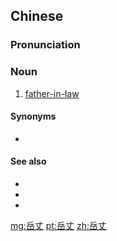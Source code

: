 ==Chinese==
{{zh-forms}}

===Pronunciation===
{{zh-pron
|m=yuèzhàng
|c=ngok6 zoeng6-2
|cat=n
}}

===Noun===
{{zh-noun}}

# [[father-in-law]] {{gloss|wife's father}}

====Synonyms====
* {{zh-l|岳父}}

====See also====
* {{zh-l|岳母}}
* {{zh-l|丈母娘}}
* {{zh-l|丈母}}

[[mg:岳丈]]
[[pt:岳丈]]
[[zh:岳丈]]